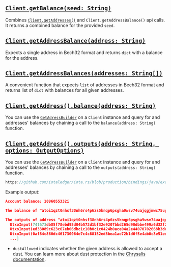 ## [`Client.getBalance(seed: String)`](./../api_reference.md#getbalanceseed-getbalancebuilderapi)

Combines [`Client.getAddresses()`](./../api_reference.md#getaddressesseed-getaddressesbuilder) and
`Client.getAddressBalance()` api calls. It returns a combined balance for the provided `seed`.

## [`Client.getAddressBalance(address: String)`](./../api_reference.md#getaddressbalanceaddress-balanceaddressresponse)

Expects a single address in Bech32 format and returns `dict` with a balance for the address.

## [`Client.getAddressBalances(addresses: String[])`](./../api_reference.md#getaddressesbalancesaddresses-balanceaddressresponse)

A convenient function that expects `list` of addresses in Bech32 format and returns list of `dict` with balances for all
given addresses.

## [`Client.getAddress().balance(address: String)`](./../api_reference.md#balanceaddress-balanceaddressresponse)

You can use the [`GetAdressBuilder`](./../api_reference.md#getaddressesbuilder) on a `Client` instance and
query for and addresses' balances by chaining a call to the `balance(address: String)` function.

## [`Client.getAddress().outputs(address: String, options: OutputOptions)`](./../api_reference.md#outputsaddress-options-balanceaddressresponse)

You can use the [`GetAdressBuilder`](./../api_reference.md#getaddressesbuilde) on a `Client` instance and
query for and addresses' balances by chaining a call to the `outputs(address: String)` function.

```java reference
https://github.com/iotaledger/iota.rs/blob/production/bindings/java/examples/java-app/src/main/java/org/iota/client/example/ExampleApp.java#L84-L103
```

Example output:

```json
Account balance: 1096055332i

The balance of "atoi1qzt0nhsf38nh6rs4p6zs5knqp6psgha9wsv74uajqgjmwc75ugupx3y7x0r" is 451055332i

The outputs of address "atoi1qzt0nhsf38nh6rs4p6zs5knqp6psgha9wsv74uajqgjmwc75ugupx3y7x0r" are: [
  UtxoInput(741673db85f78ebd95d04b572d1bf32e9207bbd265d90dbbe499a6d32f2b25470000),
  UtxoInput(ed33089c623c67eb06dbc1c10b0c1c0424b0ace04a2e44070702668b3de440c80000),
  UtxoInput(0af84c860dc461730064e7c4c88152ed8bea1ae72b1d6f5e4ab0c3e51ed185b70100),
  ...]
```

- `dustAllowed` indicates whether the given address is allowed to accept a dust. You can learn more about dust
  protection in the
  [Chrysalis documentation](https://wiki.iota.org/chrysalis-docs/faq#what-is-dust-protection-and-how-does-it-work).
